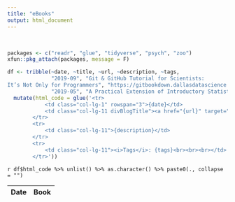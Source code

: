 ```yaml
---
title: "eBooks"
output: html_document
---
```


<BR>

```r
packages <- c("readr", "glue", "tidyverse", "psych", "zoo")
xfun::pkg_attach(packages, message = F)

df <- tribble(~date, ~title, ~url, ~description, ~tags,
              "2019-09", "Git & GitHub Tutorial for Scientists:
It’s Not Only for Programmers", "https://gitbookdown.dallasdatascience.com/", "A collaborative ebook with Micaela Chan that aims to provide a practical tutorial on using git and GitHub for scientists.", '<span class="badge badge-pill badge-dark">Git</span> <span class="badge badge-pill badge-dark">GitHub</span>',
              "2019-05", "A Practical Extension of Introductory Statistics in Psychology using R", "https://rpsystats.com",'A collaborative ebook with Guiseppe Miranda and Matt Kmiecik that aims to provide a practical extension of introductory statistics typically taught in psychology into the general linear model (GLM) using R.', '<span class="badge badge-pill badge-light">Statistics</span> <span class="badge badge-pill badge-primary">R</span>') %>%
  mutate(html_code = glue('<tr>
			<td class="col-lg-1" rowspan="3">{date}</td>
			<td class="col-lg-11 divBlogTitle"><a href="{url}" target="_blank">{title}</a></td>
		</tr>
		<tr>
			<td class="col-lg-11">{description}</td>
		</tr>
		<tr>
			<td class="col-lg-11"><i>Tags</i>: {tags}<br><br><br></td>
		</tr>'))
``` 

<table class="table col-lg-12">
<thead>
<tr>
<th class="col-lg-1">Date</th>
<th class="col-lg-11">Book</th>
</tr>
</thead>
<tbody>

`r df$html_code %>% unlist() %>% as.character() %>% paste0(., collapse = "")`

</tbody>
</table>


